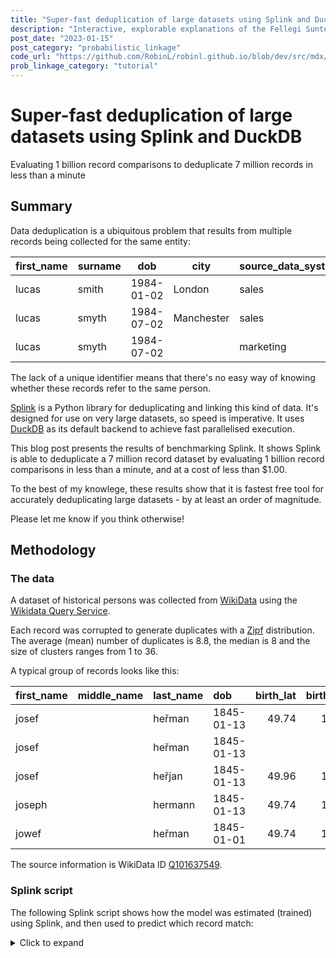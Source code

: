 ```yaml
---
title: "Super-fast deduplication of large datasets using Splink and DuckDB"
description: "Interactive, explorable explanations of the Fellegi Sunter model, providing an introduction to probabilistic record linkage (data deduplication)."
post_date: "2023-01-15"
post_category: "probabilistic_linkage"
code_url: "https://github.com/RobinL/robinl.github.io/blob/dev/src/mdx/fast_deduplication.mdx"
prob_linkage_category: "tutorial"
---
```





# Super-fast deduplication of large datasets using Splink and DuckDB

<Subtitle>Evaluating 1 billion record comparisons to deduplicate 7 million records in less than a minute</Subtitle>

## Summary

Data deduplication is a ubiquitous problem that results from multiple records being collected for the same entity:

| first_name | surname | dob        | city       | source_data_system |
| ---------- | ------- | ---------- | ---------- | ------------------ |
| lucas      | smith   | 1984-01-02 | London     | sales              |
| lucas      | smyth   | 1984-07-02 | Manchester | sales              |
| lucas      | smyth   | 1984-07-02 |            | marketing          |


The lack of a unique identifier means that there's no easy way of knowing whether these records refer to the same person.

[Splink](https://github.com/moj-analytical-services/splink) is a Python library for deduplicating and linking this kind of data. It's designed for use on very large datasets, so speed is imperative.  It uses [DuckDB](https://duckdb.org/) as its default backend to achieve fast parallelised execution.

This blog post presents the results of benchmarking Splink. It shows Splink is able to deduplicate a 7 million record dataset by evaluating 1 billion record comparisons in less than a minute, and at a cost of less than $1.00.

<VegaLite spec={summary_chart} />

To the best of my knowlege, these results show that it is fastest free tool for accurately deduplicating large datasets - by at least an order of magnitude.

Please <Link to="/about/">let me know</Link> if you think otherwise!

## Methodology

### The data

A dataset of historical persons was collected from [WikiData](https://www.wikidata.org/wiki/Wikidata:Main_Page) using the [Wikidata Query Service](https://query.wikidata.org/).

Each record was corrupted to generate duplicates with a [Zipf](https://en.wikipedia.org/wiki/Zipf%27s_law) distribution.  The average (mean) number of duplicates is 8.8, the median is 8 and the size of clusters ranges from 1 to 36.

A typical group of records looks like this:

| first_name   | middle_name   | last_name   | dob        |   birth_lat |   birth_lng | occupation          |
|:-------------|:--------------|:------------|:-----------|------------:|------------:|:--------------------|
| josef        |               | heřman      | 1845-01-13 |     49.74   |     13.38   | high school teacher |
| josef        |               | heřman      | 1845-01-13 |             |             | high school teacher |
| josef        |               | heřjan      | 1845-01-13 |     49.96   |     13.35   | high school teacher |
| joseph       |               | hermann     | 1845-01-13 |     49.74   |     13.38   | travel writer       |
| jowef        |               | heřman      | 1845-01-01 |     49.74   |     13.38   | high school teacher |

The source information is WikiData ID [Q101637549](https://www.wikidata.org/wiki/Q101637549).

### Splink script

The following Splink script shows how the model was estimated (trained) using Splink, and then used to predict which record match:

<details>
<summary>Click to expand</summary>
```python

import splink

```
</details>

This is a Splink model of moderate complexity
- Several
- Term frequency adjustments



### Benchmarking

Benchmarking was conducted on a variety of AWS EC2 instances using [pytest-benchmark](https://pypi.org/project/pytest-benchmark/).

I have been careful to report not just the number of input rows, but also the number of pairwise comparisons made, because performance is primarily driven by the later.

The number of comparisons is a user-configurable parameter (via blockign rules) and so it's always possible to 'cheat' and get a better runtimes simply by using stricter blocking, at the cost of lower accuracy.

In this case, I've chosen to make a relatively large number of comparisons per input record (around 100), which is representative of a real-world use case.

## Comparisons to other libraries

A chart of runtimes three other popular open source record linkage/data deudplication packages can be found in [this paper](https://imai.fas.harvard.edu/research/files/linkage.pdf) from the authors of the [fastLink](https://imai.fas.harvard.edu/research/files/linkage.pdf) R package.

The chart shows fastLink has by far the best performance, at 400 minutes to deduplication 300,000 records on an 8 core machine.

Splink is able to deduplicate the same number of records in less than a minute on a comparable machine, suggesting it's at least two orders of magnitude faster.

A caveat is that these runtimes are not strictly comparable because the input datasets are not the same.  However, the size of the differences are so large that it's almost certain that Splink is a great deal faster.


## Accuracy

This post considers runtime only.  Accuracy statistics would only be valid on the specific datset used for benchmarking, and I do not have comparative accuracy statistics for other libraries.

However, there are theoretical and empircal reasons to believe Splink offers accuracy comparable to or better than alternatives:

- First, Splink is able to effectively harness most of the information in the input data in making a prediction - as explained in <Link to="/fellegi_sunter_accuracy/">this post</Link>.
- Second, an [independent empircal study](https://scholar.googleusercontent.com/scholar?q=cache:o4-c8w6DveYJ:scholar.google.com/+splink&hl=en&as_sdt=0,5&as_ylo=2023) has found Splink's accuracy compares favourably to alternatives.
- Third, Splink offers a range of configuration options to optimise accuracy which are detailed further in <Link to="/comparing_splink_models/">this post</Link>.


I hope to write another post at some point looking at comparative accuracy in further details

[link off to accuracy blog posts here rather thank quoting accuracy]

## Memory and CPU usage

The following chart shows CPU and memory usage for each run.  Click on the bar chart to change which machine type (instance) is selected.

<VegaLite spec={cpu_mem_chart} />


The following chart shows model training time

## Further reading

## Reproducuction materials

Materials to reproduce the results in this post can be found in the following two repos:
- [Code to set up AWS infrastructure](https://github.com/RobinL/benchmarking_splink_infrastructure)
- [Code to run the benchmarks](https://github.com/RobinL/run_splink_benchmarks_in_ec2)
- [Splink documentation homepage](https://moj-analytical-services.github.io/splink)
